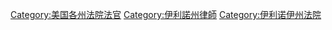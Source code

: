 [[Category:美国各州法院法官|Category:美国各州法院法官]]
[[Category:伊利諾州律師|Category:伊利諾州律師]]
[[Category:伊利诺伊州法院|Category:伊利诺伊州法院]]